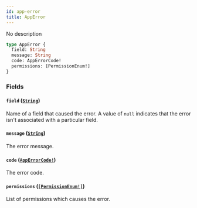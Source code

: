 ```yaml
---
id: app-error
title: AppError
---
```


No description

```graphql
type AppError {
  field: String
  message: String
  code: AppErrorCode!
  permissions: [PermissionEnum!]
}
```

### Fields

#### `field` ([`String`](/developer/api-reference/scalars/string))

Name of a field that caused the error. A value of `null` indicates that the error isn't associated with a particular field.

#### `message` ([`String`](/developer/api-reference/scalars/string))

The error message.

#### `code` ([`AppErrorCode!`](/developer/api-reference/enums/app-error-code))

The error code.

#### `permissions` ([`[PermissionEnum!]`](/developer/api-reference/enums/permission-enum))

List of permissions which causes the error.
